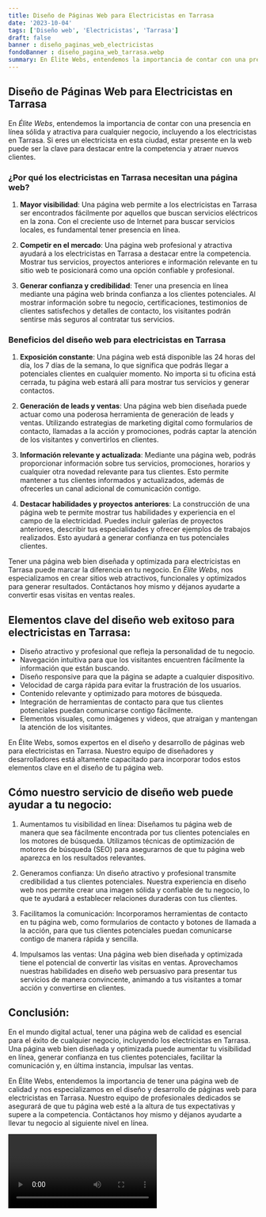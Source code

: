 ```yaml
---
title: Diseño de Páginas Web para Electricistas en Tarrasa
date: '2023-10-04'
tags: ['Diseño web', 'Electricistas', 'Tarrasa']
draft: false
banner : diseño_paginas_web_electricistas
fondoBanner : diseño_pagina_web_tarrasa.webp
summary: En Élite Webs, entendemos la importancia de contar con una presencia en línea sólida y atractiva para cualquier negocio, incluyendo a los electricistas en Tarrasa. Si eres un electricista en esta ciudad, estar presente en la web puede ser la clave para destacar entre la competencia y atraer nuevos clientes.
---
```


## Diseño de Páginas Web para Electricistas en Tarrasa

En *Élite Webs*, entendemos la importancia de contar con una presencia en línea sólida y atractiva para cualquier negocio, incluyendo a los electricistas en Tarrasa. Si eres un electricista en esta ciudad, estar presente en la web puede ser la clave para destacar entre la competencia y atraer nuevos clientes.

### ¿Por qué los electricistas en Tarrasa necesitan una página web?

1. **Mayor visibilidad**: Una página web permite a los electricistas en Tarrasa ser encontrados fácilmente por aquellos que buscan servicios eléctricos en la zona. Con el creciente uso de Internet para buscar servicios locales, es fundamental tener presencia en línea.

2. **Competir en el mercado**: Una página web profesional y atractiva ayudará a los electricistas en Tarrasa a destacar entre la competencia. Mostrar tus servicios, proyectos anteriores e información relevante en tu sitio web te posicionará como una opción confiable y profesional.

3. **Generar confianza y credibilidad**: Tener una presencia en línea mediante una página web brinda confianza a los clientes potenciales. Al mostrar información sobre tu negocio, certificaciones, testimonios de clientes satisfechos y detalles de contacto, los visitantes podrán sentirse más seguros al contratar tus servicios.

### Beneficios del diseño web para electricistas en Tarrasa

1. **Exposición constante**: Una página web está disponible las 24 horas del día, los 7 días de la semana, lo que significa que podrás llegar a potenciales clientes en cualquier momento. No importa si tu oficina está cerrada, tu página web estará allí para mostrar tus servicios y generar contactos.

2. **Generación de leads y ventas**: Una página web bien diseñada puede actuar como una poderosa herramienta de generación de leads y ventas. Utilizando estrategias de marketing digital como formularios de contacto, llamadas a la acción y promociones, podrás captar la atención de los visitantes y convertirlos en clientes.

3. **Información relevante y actualizada**: Mediante una página web, podrás proporcionar información sobre tus servicios, promociones, horarios y cualquier otra novedad relevante para tus clientes. Esto permite mantener a tus clientes informados y actualizados, además de ofrecerles un canal adicional de comunicación contigo.

4. **Destacar habilidades y proyectos anteriores**: La construcción de una página web te permite mostrar tus habilidades y experiencia en el campo de la electricidad. Puedes incluir galerías de proyectos anteriores, describir tus especialidades y ofrecer ejemplos de trabajos realizados. Esto ayudará a generar confianza en tus potenciales clientes.

Tener una página web bien diseñada y optimizada para electricistas en Tarrasa puede marcar la diferencia en tu negocio. En *Élite Webs*, nos especializamos en crear sitios web atractivos, funcionales y optimizados para generar resultados. Contáctanos hoy mismo y déjanos ayudarte a convertir esas visitas en ventas reales.

<GifSeo />

<Cta />

## Elementos clave del diseño web exitoso para electricistas en Tarrasa:

- Diseño atractivo y profesional que refleja la personalidad de tu negocio.
- Navegación intuitiva para que los visitantes encuentren fácilmente la información que están buscando.
- Diseño responsive para que la página se adapte a cualquier dispositivo.
- Velocidad de carga rápida para evitar la frustración de los usuarios.
- Contenido relevante y optimizado para motores de búsqueda.
- Integración de herramientas de contacto para que tus clientes potenciales puedan comunicarse contigo fácilmente.
- Elementos visuales, como imágenes y videos, que atraigan y mantengan la atención de los visitantes.

En Élite Webs, somos expertos en el diseño y desarrollo de páginas web para electricistas en Tarrasa. Nuestro equipo de diseñadores y desarrolladores está altamente capacitado para incorporar todos estos elementos clave en el diseño de tu página web.

## Cómo nuestro servicio de diseño web puede ayudar a tu negocio:

1. Aumentamos tu visibilidad en línea: Diseñamos tu página web de manera que sea fácilmente encontrada por tus clientes potenciales en los motores de búsqueda. Utilizamos técnicas de optimización de motores de búsqueda (SEO) para asegurarnos de que tu página web aparezca en los resultados relevantes.

2. Generamos confianza: Un diseño atractivo y profesional transmite credibilidad a tus clientes potenciales. Nuestra experiencia en diseño web nos permite crear una imagen sólida y confiable de tu negocio, lo que te ayudará a establecer relaciones duraderas con tus clientes.

3. Facilitamos la comunicación: Incorporamos herramientas de contacto en tu página web, como formularios de contacto y botones de llamada a la acción, para que tus clientes potenciales puedan comunicarse contigo de manera rápida y sencilla.

4. Impulsamos las ventas: Una página web bien diseñada y optimizada tiene el potencial de convertir las visitas en ventas. Aprovechamos nuestras habilidades en diseño web persuasivo para presentar tus servicios de manera convincente, animando a tus visitantes a tomar acción y convertirse en clientes.

## Conclusión:

En el mundo digital actual, tener una página web de calidad es esencial para el éxito de cualquier negocio, incluyendo los electricistas en Tarrasa. Una página web bien diseñada y optimizada puede aumentar tu visibilidad en línea, generar confianza en tus clientes potenciales, facilitar la comunicación y, en última instancia, impulsar las ventas.

En Élite Webs, entendemos la importancia de tener una página web de calidad y nos especializamos en el diseño y desarrollo de páginas web para electricistas en Tarrasa. Nuestro equipo de profesionales dedicados se asegurará de que tu página web esté a la altura de tus expectativas y supere a la competencia. Contáctanos hoy mismo y déjanos ayudarte a llevar tu negocio al siguiente nivel en línea.

<Video />

<CtaBot job='Electricistas' city='Tarrasa'/>

<Gmaps query='Tarrasa+españa+maps' />